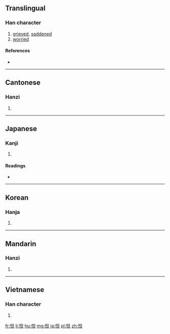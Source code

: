 ==Translingual==

===Han character===
{{Han char|rn=61|rad=心|as=05|sn=8|four=96010|canj=PAM|ids=⿰忄旦}}

# [[grieved]], [[saddened]]
# [[worried]]

====References====
* {{Han ref|kx=0380.260|dkj=10458|dj=0709.030|hdz=42284.120|uh=601B|ud=24603|bh=A9CD|bd=43469}}

----

==Cantonese==

===Hanzi===
{{yue-hanzi|jyut=daat3|y=daat3}}

# {{defn|lang=yue|sort=心05}}

----

==Japanese==

===Kanji===
{{ja-kanji|grade=|rs=心05}}

# {{defn|lang=ja|sort=心05}}

====Readings====
* {{ja-readings|on=[[だつ]] (datsu), [[たつ]] (tatsu)|kun=[[いたむ]] (itamu)}}

----

==Korean==

===Hanja===
{{ko-hanja|hangeul=달|eumhun=|rv=dal|mr=tal|y=tal}}

# {{defn|lang=ko|sort=心05}}

----

==Mandarin==

===Hanzi===
{{cmn-hanzi|pin=[[dá]] ([[da2]])|wg=ta<sup>2</sup>}}

# {{defn|lang=cmn|sort=心05}}

----

==Vietnamese==

===Han character===
{{vi-readings|rs=心05| hanviet = đắn}}

# {{defn|lang=vi|sort=心05}}

[[fr:怛]]
[[li:怛]]
[[hu:怛]]
[[mg:怛]]
[[ja:怛]]
[[pl:怛]]
[[zh:怛]]